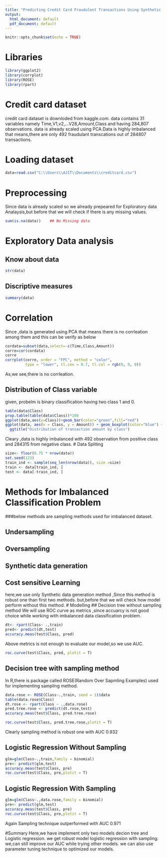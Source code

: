 ---
title: "Predicting Credit Card Fraudulent Transactions Using Synthetic Data Generation"
output:
  html_document: default
  pdf_document: default
---

```{r setup, include=FALSE}
knitr::opts_chunk$set(echo = TRUE)
```
# Libraries
```{r}
library(ggplot2)
library(corrplot)
library(ROSE)
library(rpart)
```
# Credit card dataset
credit card dataset is downloded from kaggle.com. data contains 31 variables namely Time,V1,v2,...V28,Amount,Class and having 284,807 observations.
data is already scaled using PCA.Data is highly imbalanced that means,there are only 492 fraudulant transcations out of 284807 transactions.

#  Loading dataset
```{r}
data=read.csv("C:\\Users\\AJIT\\Documents\\creditcard.csv")
```
#  Preprocessing
Since data is already scaled so we already prepeared for Exploratory data Analaysis,but before that we will check if there is any missing values. 
```{r}
sum(is.na(data))    ## No Missing data
```
# Exploratory Data analysis
## Know about data
```{r}
str(data)
```
## Discriptive measures
```{r}
summary(data)
```

# Correlation
Since ,data is generated using PCA that means there is no corrleation among them and this can be verify as below
```{r}
cordata=subset(data,select=-c(Time,Class,Amount))
corre=cor(cordata)
corre
corrplot(corre, order = "FPC", method = "color",
         type = "lower", tl.cex = 0.7, tl.col = rgb(0, 0, 0))
```
As,we see,there is no corrleation. 

## Distribution of Class variable 
given, probelm is binary classification having two class 1 and 0.
```{r}
table(data$Class)
prop.table(table(data$Class))*100
ggplot(data,aes(x=Class))+geom_bar(color="green",fill="red")
ggplot(data, aes(x = Class, y = Amount)) + geom_boxplot(color="blue") +
  ggtitle("Distribution of transaction amount by class")

```
Cleary ,data is highly imbalanced with 492 observation from positive class and 284315 from negative class.
# Data Spliting
```{r}
size<- floor(0.75 * nrow(data))
set.seed(123)
train_ind <- sample(seq_len(nrow(data)), size =size)
train <- data[train_ind, ]
test <- data[-train_ind, ]
```
# Methods for Imbalanced Classification Problem
###below methods are sampling methods used for imbalanced dataset.

## Undersampling
## Oversampling
## Synthetic data generation
## Cost sensitive Learning

here,we use only Synthetic data generation method ,Since this method is robust one than first two methods.
but,before that we will check how model perform without this method.
# Modelling
## Decision tree without sampling method
We will use ROC curve as metrics ,since accuarcy is not good choice while working with imbalanced data classification problem.
```{r}
dt<- rpart(Class~ .,train)
pred<- predict(dt,test)
accuracy.meas(test$Class, pred)
```
Above metrics is not enough to evaluate our model,so we use AUC.
```{r}
roc.curve(test$Class, pred, plotit = T)
```
## Decision tree with sampling method
In R,there is package called ROSE(Random Over Sapmling Examples) used for implementing sampling method. 
```{r}
data.rose <- ROSE(Class~.,train, seed = 1)$data
table(data.rose$Class)
dt.rose <- rpart(Class ~ .,data.rose)
pred.tree.rose <- predict(dt.rose,test)
accuracy.meas(test$Class, pred.tree.rose)

roc.curve(test$Class, pred.tree.rose,plotit = T)
```
Clearly sampling method is robust one with AUC 0.932

## Logistic Regression Without Sampling

```{r}
glm=glm(Class~.,train,family = binomial)
pre<- predict(glm,test)
accuracy.meas(test$Class, pre)
roc.curve(test$Class, pre,plotit = T)
```
## Logistic Regression With Sampling
```{r}

glm=glm(Class~.,data.rose,family = binomial)
pre<- predict(glm,test)
accuracy.meas(test$Class, pre)
roc.curve(test$Class, pre,plotit = T)
```
Again Sampling technique outperformed with AUC 0.971

#Summary
Here,we have implement only two models decion tree and Logistic regression.
we get robust model logistic regression with sampling.
we,can still improve our AUC while trying other models.
we can also use parameter tuning technique to optimized our models.
```{r}

```
